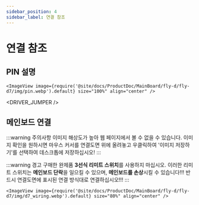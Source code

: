 ```yaml
---
sidebar_position: 4
sidebar_label: 연결 참조
---
```



# 연결 참조
## PIN 설명
    <ImageView image={require('@site/docs/ProductDoc/MainBoard/fly-d/fly-d7/img/pin.webp').default} size="100%" align="center" />

<DRIVER_JUMPER />

## 메인보드 연결

:::warning 주의사항
이미지 해상도가 높아 웹 페이지에서 볼 수 없을 수 있습니다. 이미지 확인을 원하시면 마우스 커서를 연결도면 위에 올려놓고 우클릭하여 '이미지 저장하기'를 선택하여 데스크톱에 저장하십시오!
:::

:::warning 경고
구매한 완제품 **3선식 리미트 스위치**를 사용하지 마십시오. 이러한 리미트 스위치는 **메인보드 단락**을 일으킬 수 있으며, **메인보드를 손상**시킬 수 있습니다!!! 반드시 연결도면에 표시된 연결 방식대로 연결하십시오!!!
:::

    <ImageView image={require('@site/docs/ProductDoc/MainBoard/fly-d/fly-d7/img/d7_wiring.webp').default} size="80%" align="center" />
